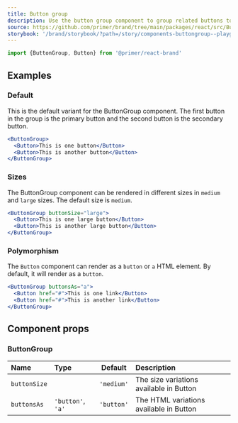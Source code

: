 ```yaml
---
title: Button group
description: Use the button group component to group related buttons together.
source: https://github.com/primer/brand/tree/main/packages/react/src/ButtonGroup/ButtonGroup.tsx
storybook: '/brand/storybook/?path=/story/components-buttongroup--playground'
---
```




```js
import {ButtonGroup, Button} from '@primer/react-brand'
```

## Examples

### Default

This is the default variant for the ButtonGroup component. The first button in the group is the primary button and the second button is the secondary button.

```jsx live
<ButtonGroup>
  <Button>This is one button</Button>
  <Button>This is another button</Button>
</ButtonGroup>
```

### Sizes

The ButtonGroup component can be rendered in different sizes in `medium` and `large` sizes. The default size is `medium`.

```jsx live
<ButtonGroup buttonSize="large">
  <Button>This is one large button</Button>
  <Button>This is another large button</Button>
</ButtonGroup>
```

### Polymorphism

The `Button` component can render as a `button` or `a` HTML element. By default, it will render as a `button`.

```jsx live
<ButtonGroup buttonsAs="a">
  <Button href="#">This is one link</Button>
  <Button href="#">This is another link</Button>
</ButtonGroup>
```

## Component props

### ButtonGroup

| Name         | Type                                                   |  Default   | Description                             |
| :----------- | :----------------------------------------------------- | :--------: | :-------------------------------------- |
| `buttonSize` | <PropTableValues values={ButtonSizes} addLineBreaks /> | `'medium'` | The size variations available in Button |
| `buttonsAs`  | `'button'`, `'a'`                                      | `'button'` | The HTML variations available in Button |

